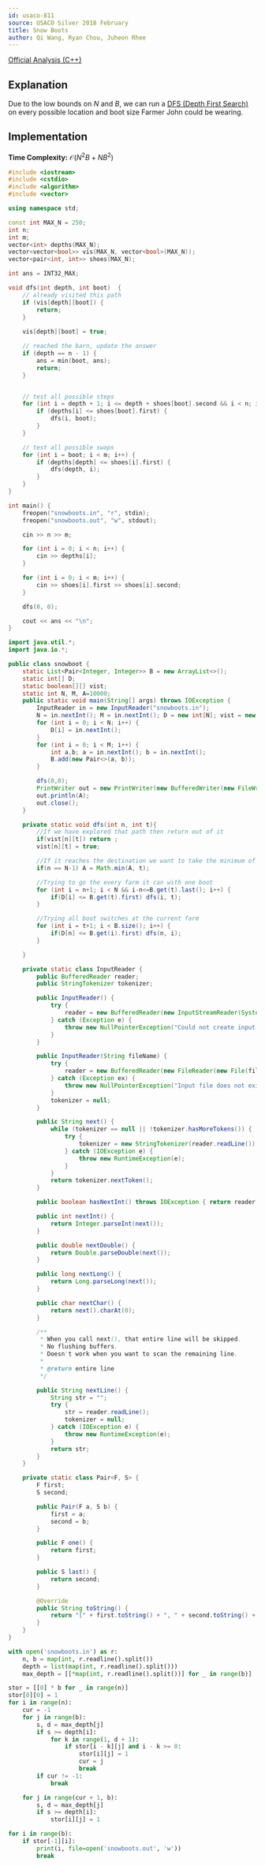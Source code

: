 ```yaml
---
id: usaco-811
source: USACO Silver 2018 February
title: Snow Boots
author: Qi Wang, Ryan Chou, Juheon Rhee
---
```


[Official Analysis (C++)](http://www.usaco.org/current/data/sol_snowboots_silver_feb18.html)

## Explanation

Due to the low bounds on $N$ and $B$, we can run a [DFS (Depth First Search)](/silver/dfs) on every possible location and boot size Farmer John could be wearing.

## Implementation

**Time Complexity:** $\mathcal{O}(N^2B + NB^2)$
<LanguageSection>

<CPPSection>
	
```cpp
#include <iostream>
#include <cstdio>
#include <algorithm>
#include <vector>

using namespace std;

const int MAX_N = 250;
int n;
int m;
vector<int> depths(MAX_N);
vector<vector<bool>> vis(MAX_N, vector<bool>(MAX_N));
vector<pair<int, int>> shoes(MAX_N);

int ans = INT32_MAX;

void dfs(int depth, int boot)  {
	// already visited this path
	if (vis[depth][boot]) {
		return;
	}
	
	vis[depth][boot] = true;

	// reached the barn, update the answer
	if (depth == n - 1) {
		ans = min(boot, ans);
		return;
	}


	// test all possible steps
	for (int i = depth + 1; i <= depth + shoes[boot].second && i < n; i++) {
		if (depths[i] <= shoes[boot].first) {
			dfs(i, boot);
		}
	}

	// test all possible swaps
	for (int i = boot; i < m; i++) {
		if (depths[depth] <= shoes[i].first) {
			dfs(depth, i);
		}
	}
}

int main() {
	freopen("snowboots.in", "r", stdin);
	freopen("snowboots.out", "w", stdout);

	cin >> n >> m;

	for (int i = 0; i < n; i++) {
		cin >> depths[i];
	}

	for (int i = 0; i < m; i++) {
		cin >> shoes[i].first >> shoes[i].second;
	}

	dfs(0, 0);

	cout << ans << "\n";
}
```
</CPPSection>
<JavaSection>

```java
import java.util.*;
import java.io.*;

public class snowboot {
	static List<Pair<Integer, Integer>> B = new ArrayList<>();
	static int[] D;
	static boolean[][] vist;
	static int N, M, A=10000;
	public static void main(String[] args) throws IOException {
		InputReader in = new InputReader("snowboots.in");
		N = in.nextInt(); M = in.nextInt(); D = new int[N]; vist = new boolean[N+1][M+1];
		for (int i = 0; i < N; i++) {
			D[i] = in.nextInt();
		}
		for (int i = 0; i < M; i++) {
			int a,b; a = in.nextInt(); b = in.nextInt();
			B.add(new Pair<>(a, b));
		}

		dfs(0,0);
		PrintWriter out = new PrintWriter(new BufferedWriter(new FileWriter("snowboots.out")));
		out.println(A);
		out.close();
	}

	private static void dfs(int n, int t){
		//If we have explored that path then return out of it
		if(vist[n][t]) return ;
		vist[n][t] = true;

		//If it reaches the destination we want to take the minimum of what we have and what we got
		if(n == N-1) A = Math.min(A, t);

		//Trying to go the every farm it can with one boot
		for (int i = n+1; i < N && i-n<=B.get(t).last(); i++) {
			if(D[i] <= B.get(t).first) dfs(i, t);
		}

		//Trying all boot switches at the current farm
		for (int i = t+1; i < B.size(); i++) {
			if(D[n] <= B.get(i).first) dfs(n, i);
		}

	}

	private static class InputReader {
		public BufferedReader reader;
		public StringTokenizer tokenizer;

		public InputReader() {
			try {
				reader = new BufferedReader(new InputStreamReader(System.in), 32768);
			} catch (Exception e) {
				throw new NullPointerException("Could not create input stream");
			}
		}

		public InputReader(String fileName) {
			try {
				reader = new BufferedReader(new FileReader(new File(fileName)), 32768);
			} catch (Exception ex) {
				throw new NullPointerException("Input file does not exist! Put it in the project folder.");
			}
			tokenizer = null;
		}

		public String next() {
			while (tokenizer == null || !tokenizer.hasMoreTokens()) {
				try {
					tokenizer = new StringTokenizer(reader.readLine());
				} catch (IOException e) {
					throw new RuntimeException(e);
				}
			}
			return tokenizer.nextToken();
		}

		public boolean hasNextInt() throws IOException { return reader.ready(); }

		public int nextInt() {
			return Integer.parseInt(next());
		}

		public double nextDouble() {
			return Double.parseDouble(next());
		}

		public long nextLong() {
			return Long.parseLong(next());
		}

		public char nextChar() {
			return next().charAt(0);
		}

		/**
		 * When you call next(), that entire line will be skipped.
		 * No flushing buffers.
		 * Doesn't work when you want to scan the remaining line.
		 *
		 * @return entire line
		 */

		public String nextLine() {
			String str = "";
			try {
				str = reader.readLine();
				tokenizer = null;
			} catch (IOException e) {
				throw new RuntimeException(e);
			}
			return str;
		}
	}

	private static class Pair<F, S> {
		F first;
		S second;

		public Pair(F a, S b) {
			first = a;
			second = b;
		}

		public F one() {
			return first;
		}

		public S last() {
			return second;
		}

		@Override
		public String toString() {
			return "[" + first.toString() + ", " + second.toString() + "]";
		}
	}
}
```

</JavaSection>

<PySection>

```python
with open('snowboots.in') as r:
	n, b = map(int, r.readline().split())
	depth = list(map(int, r.readline().split()))
	max_depth = [[*map(int, r.readline().split())] for _ in range(b)]

stor = [[0] * b for _ in range(n)]
stor[0][0] = 1
for i in range(n):
	cur = -1
	for j in range(b):
		s, d = max_depth[j]
		if s >= depth[i]:
			for k in range(1, d + 1):
				if stor[i - k][j] and i - k >= 0:
					stor[i][j] = 1
					cur = j
					break
		if cur != -1:
			break

	for j in range(cur + 1, b):
		s, d = max_depth[j]
		if s >= depth[i]:
			stor[i][j] = 1

for i in range(b):
	if stor[-1][i]:
		print(i, file=open('snowboots.out', 'w'))
		break
```

</PySection>

</LanguageSection>
